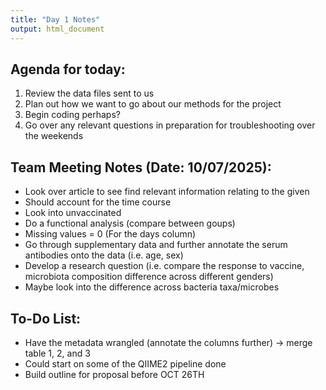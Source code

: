 ```yaml
---
title: "Day 1 Notes"
output: html_document
---
```


## Agenda for today:

1)  Review the data files sent to us
2)  Plan out how we want to go about our methods for the project
3)  Begin coding perhaps?
4)  Go over any relevant questions in preparation for troubleshooting over the weekends

## Team Meeting Notes (Date: 10/07/2025):

-   Look over article to see find relevant information relating to the given
-   Should account for the time course
-   Look into unvaccinated
-   Do a functional analysis (compare between goups)
-   Missing values = 0 (For the days column)
-   Go through supplementary data and further annotate the serum antibodies onto the data (i.e. age, sex)
-   Develop a research question (i.e. compare the response to vaccine, microbiota composition difference across different genders)
-   Maybe look into the difference across bacteria taxa/microbes

## To-Do List:

-   Have the metadata wrangled (annotate the columns further) -> merge table 1, 2, and 3
-   Could start on some of the QIIME2 pipeline done
-   Build outline for proposal before OCT 26TH

